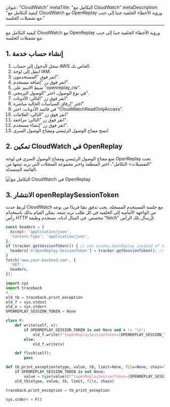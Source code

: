 عنوان: "CloudWatch"
metaTitle: "التكامل مع CloudWatch"
metaDescription: "كيفية التكامل مع CloudWatch مع OpenReplay ورؤية الأخطاء الخلفية جنبا إلى جنب مع تشغيلات الجلسة."

---

كيفية التكامل مع CloudWatch مع OpenReplay ورؤية الأخطاء الخلفية جنبا إلى جنب مع تشغيلات الجلسة.

## 1. إنشاء حساب خدمة

1. سجل الدخول إلى حساب AWS الخاص بك.
2. انتقل إلى لوحة IAM.
3. انقر فوق "المستخدمون".
4. انقر فوق زر "إضافة مستخدم".
5. ضبط الاسم على "openreplay_cw".
6. في نوع الوصول، اختر "الوصول البرمجي".
7. انقر فوق زر "التالي: الأذونات".
8. اختر "إرفاق السياسات الحالية مباشرة"
9. في قائمة الأذونات، اختر "CloudWatchReadOnlyAccess".
10. انقر فوق زر "التالي: العلامات"
11. انقر فوق زر "التالي: مراجعة".
12. انقر فوق زر "إنشاء مستخدم".
13. انسخ مفتاح الوصول الرئيسي ومفتاح الوصول السري.

## 2. تمكين CloudWatch في OpenReplay

ضع مفتاح الوصول الرئيسي ومفتاح الوصول السري في لوحة OpenReplay تحت "التفضيلات> التكامل"، اختر المنطقة واختر مجموعة السجلات التي تريد تتبعها من القائمة المنسدلة.

![التكامل مع CloudWatch في OpenReplay](/static/cloudwatch-1.jpg#center)

## 3. الانتشار openReplaySessionToken

لربط حدث CloudWatch مع جلسة المستخدم المسجلة، يجب تدفق نصًا فريدًا من نوعه من الواجهة الأمامية إلى الخلفية في كل طلب تريد تتبعه. يمكن القيام بذلك باستخدام رأس HTTP مخصص. في المثال أدناه، نستخدم وظيفة "fetch" لإرسال تلك الرأس.


```javascript
const headers = {
  Accept: 'application/json',
  'Content-Type': 'application/json',
};
if (tracker.getSessionToken()) { // use window.OpenReplay instead of tracker if you're using the snippet
  headers['X-OpenReplay-SessionToken'] = tracker.getSessionToken(); // Inject openReplaySessionToken
}
fetch('www.your-backend.com', {
  'GET',
  headers,
});
```

```python
import sys
import traceback
#...
old_tb = traceback.print_exception
old_f = sys.stdout
old_e = sys.stderr
OPENREPLAY_SESSION_TOKEN = None

class F:
    def write(self, x):
        if OPENREPLAY_SESSION_TOKEN is not None and x != '\n':
            old_f.write(f"[openReplaySessionToken={OPENREPLAY_SESSION_TOKEN}] {x}")
        else:
            old_f.write(x)

    def flush(self):
        pass

def tb_print_exception(etype, value, tb, limit=None, file=None, chain=True):
    if OPENREPLAY_SESSION_TOKEN is not None:
        value = type(value)(f"[openReplaySessionToken={OPENREPLAY_SESSION_TOKEN}] " + str(value))
    old_tb(etype, value, tb, limit, file, chain)

traceback.print_exception = tb_print_exception

sys.stderr = F()
```
